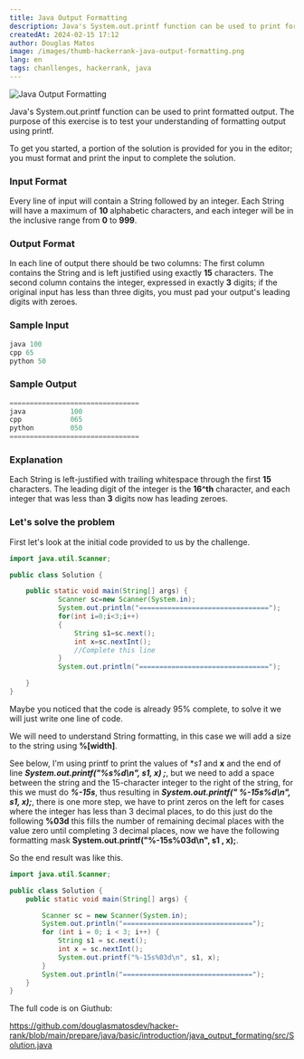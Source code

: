```yaml
---
title: Java Output Formatting
description: Java's System.out.printf function can be used to print formatted output. The purpose of this exercise is to test your understanding of formatting output using printf.
createdAt: 2024-02-15 17:12
author: Douglas Matos
image: /images/thumb-hackerrank-java-output-formatting.png
lang: en
tags: chanllenges, hackerrank, java
---
```

![Java Output Formatting](/images/thumb-hackerrank-java-output-formatting.png)

Java's System.out.printf function can be used to print formatted output. The purpose of this exercise is to test your understanding of formatting output using printf.

To get you started, a portion of the solution is provided for you in the editor; you must format and print the input to complete the solution.

### Input Format

Every line of input will contain a String followed by an integer.
Each String will have a maximum of **10** alphabetic characters, and each integer will be in the inclusive range from **0** to **999**.

### Output Format

In each line of output there should be two columns:
The first column contains the String and is left justified using exactly **15** characters.
The second column contains the integer, expressed in exactly **3** digits; if the original input has less than three digits, you must pad your output's leading digits with zeroes.

### Sample Input

```Java
java 100
cpp 65
python 50
```
### Sample Output

```Java
================================
java           100 
cpp            065 
python         050 
================================
```

### Explanation

Each String is left-justified with trailing whitespace through the first  **15** characters. The leading digit of the integer is the **16^th** character, and each integer that was less than **3** digits now has leading zeroes.

### Let's solve the problem

First let's look at the initial code provided to us by the challenge.

```Java
import java.util.Scanner;

public class Solution {

    public static void main(String[] args) {
            Scanner sc=new Scanner(System.in);
            System.out.println("================================");
            for(int i=0;i<3;i++)
            {
                String s1=sc.next();
                int x=sc.nextInt();
                //Complete this line
            }
            System.out.println("================================");

    }
}
```

Maybe you noticed that the code is already 95% complete, to solve it we will just write one line of code.

We will need to understand String formatting, in this case we will add a size to the string using **%[width]**.

See below, I'm using printf to print the values of **s1* and **x** and the end of line ***System.out.printf("%s%d\n", s1, x) ;***, but we need to add a space between the string and the 15-character integer to the right of the string, for this we must do ***%-15s***, thus resulting in ***System.out.printf(" %-15s%d\n", s1, x);***, there is one more step, we have to print zeros on the left for cases where the integer has less than 3 decimal places, to do this just do the following **%03d** this fills the number of remaining decimal places with the value zero until completing 3 decimal places, now we have the following formatting mask **System.out.printf("%-15s%03d\n", s1 , x);**.

So the end result was like this.

```Java
import java.util.Scanner;

public class Solution {
    public static void main(String[] args) {

        Scanner sc = new Scanner(System.in);
        System.out.println("================================");
        for (int i = 0; i < 3; i++) {
            String s1 = sc.next();
            int x = sc.nextInt();
            System.out.printf("%-15s%03d\n", s1, x);
        }
        System.out.println("================================");
    }
}
```

The full code is on Giuthub:

https://github.com/douglasmatosdev/hacker-rank/blob/main/prepare/java/basic/introduction/java_output_formating/src/Solution.java